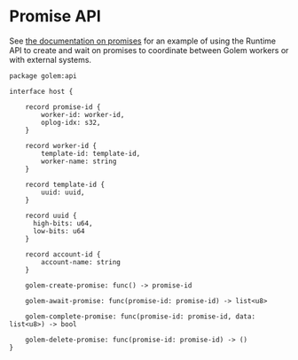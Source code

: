 # Promise API

See [the documentation on promises](/docs/promises) for an example of using the Runtime API to create and wait on promises to coordinate between Golem workers or with external systems.

```
package golem:api

interface host {

	record promise-id {
	    worker-id: worker-id,
	    oplog-idx: s32,
	}

	record worker-id {
	    template-id: template-id,
	    worker-name: string
	}

	record template-id {
	    uuid: uuid,
	}

	record uuid {
	  high-bits: u64,
	  low-bits: u64
	}

	record account-id {
	    account-name: string
	}

	golem-create-promise: func() -> promise-id

	golem-await-promise: func(promise-id: promise-id) -> list<u8>

	golem-complete-promise: func(promise-id: promise-id, data: list<u8>) -> bool

	golem-delete-promise: func(promise-id: promise-id) -> ()
}
```
